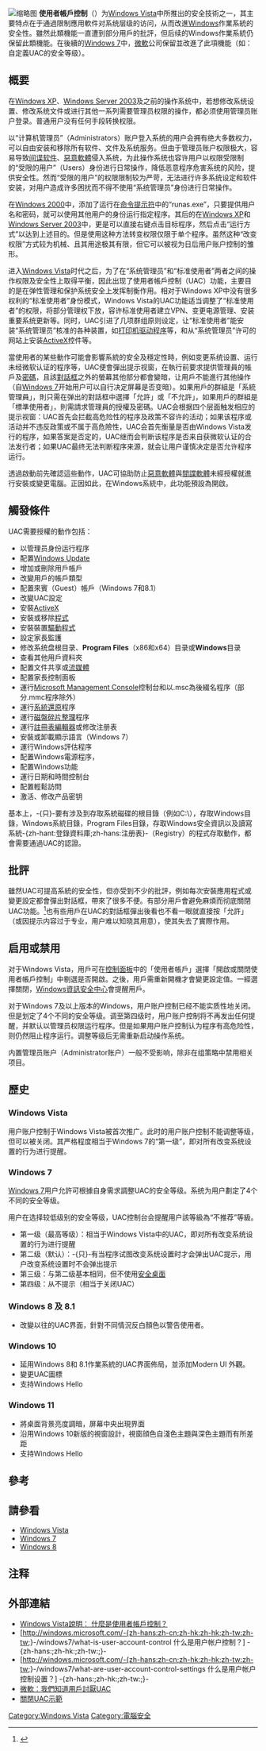 {{Redirect2|UAC|俄羅斯聯邦的飛行器製造公司|聯合航空製造公司}}
[[File:User_Account_Control.png|缩略图]]
{{noteTA
|G1=IT
|G2=Windows
}}
'''使用者帳戶控制'''（{{lang-en|'''U'''ser '''A'''ccount '''C'''ontrol，'''UAC'''}}）为[[Windows_Vista|Windows Vista]]中所推出的安全技術之一，其主要特点在于通過限制應用軟件对系统层级的访问，从而改進[[Windows|Windows]]作業系統的安全性。雖然此類機能一直遭到部分用戶的批評，但后续的Windows作業系統仍保留此類機能。在後續的[[Windows_7|Windows 7]]中，[[微軟|微軟]]公司保留並改進了此項機能（如：自定義UAC的安全等级）。

==概要==
在[[Windows_XP|Windows XP]]、[[Windows_Server_2003|Windows Server 2003]]及之前的操作系统中，若想修改系统设置、修改系统文件或进行其他一系列需要管理员权限的操作，都必须使用管理员账户登录。普通用户没有任何手段转换权限。

以“计算机管理员”（Administrators）账户登入系统的用户会拥有绝大多数权力，可以自由安装和移除所有软件、文件及系统服务。但由于管理员账户权限极大，容易导致[[间谍软件|间谍软件]]、[[惡意軟體|惡意軟體]]侵入系统，为此操作系统也容许用户以权限受限制的“受限的用户”（Users）身份进行日常操作，降低恶意程序危害系统的风险，提供安全性。然而“受限的用户”的权限限制较为严苛，无法进行许多系统设定和软件安装，对用户造成许多困扰而不得不使用“系统管理员”身份进行日常操作。{{noteTag|同时，系统中存在一种叫“标准用户”，隶属于“Power Users”用户组。此组用户可以修改系统设置，但不能创建用户、修改系统目录。自Windows XP开始，只能通过命令提示符创建标准用户。自Windows Vista开始，原来的“受限的账户”改称“标准用户”，但“Power Users”用户组仍保留，原有作用未失去。}}

在[[Windows_2000|Windows 2000]]中，添加了运行在[[命令提示符|命令提示符]]中的“runas.exe”，只要提供用户名和密码，就可以使用其他用户的身份运行指定程序。其后的在[[Windows_XP|Windows XP]]和[[Windows_Server_2003|Windows Server 2003]]中，更是可以直接右键点击目标程序，然后点击“运行方式”以达到上述目的。但是使用这种方法转变权限仅限于单个程序。虽然这种“改变权限”方式较为机械、且其用途极其有限，但它可以被视为日后用户账户控制的雏形。

进入[[Windows_Vista|Windows Vista]]时代之后，为了在“系统管理员”和“标准使用者”两者之间的操作权限及安全性上取得平衡，因此出现了使用者帳戶控制（UAC）功能，主要目的是在弹性管理和保护系统安全上发挥制衡作用。相对于Windows XP中没有很多权利的“标准使用者”身份模式，Windows Vista的UAC功能适当调整了“标准使用者”的权限，将部分管理权下放，容许标准使用者建立VPN、变更电源管理、安装重要系统更新等。同时，UAC引进了几项群组原则设定，让“标准使用者”能安装“系统管理员”核准的各种装置，如[[打印机|打印机]][[驱动程序|驱动程序]]等，和从“系统管理员”许可的网站上安装[[ActiveX|ActiveX]]控件等。

當使用者的某些動作可能會影響系統的安全及穩定性時，例如变更系统设置、运行未经微软认证的程序等，UAC便會彈出提示视窗，在執行前要求提供管理員的帳戶及[[密碼|密碼]]，且該[[對話框|對話框]]之外的螢幕其他部分都會變暗，让用戶不能進行其他操作（自[[Windows_7|Windows 7]]开始用户可以自行决定屏幕是否变暗）。如果用戶的群組是「系統管理員」，則只需在弹出的對話框中選擇「允許」或「不允許」，如果用戶的群組是「標準使用者」，則需請求管理員的授權及密碼。UAC会根据四个层面触发相应的提示视窗：UAC首先会拦截高危险性的程序及政策不容许的活动；如果该程序或活动并不违反政策或不属于高危險性，UAC会首先衡量是否由Windows Vista发行的程序，如果答案是否定的，UAC继而会判断该程序是否来自获微软认证的合法发行者；如果UAC最终无法判断程序来源，就会让用户谨慎决定是否允许程序运行。

透過啟動前先確認這些動作，UAC可協助防止[[惡意軟體|惡意軟體]]與[[間諜軟體|間諜軟體]]未經授權就進行安裝或變更電腦。正因如此，在Windows系統中，此功能預設為開啟。

==觸發條件==
UAC需要授權的動作包括：
*以管理员身份运行程序
*配置[[Windows_Update|Windows Update]]
*增加或刪除用戶帳戶
*改變用戶的帳戶類型
*配置來賓（Guest）帳戶（Windows 7和8.1）
*改變UAC設定
*安裝[[ActiveX|ActiveX]]
*安裝或移除[[计算机程序|程式]]
*安裝裝置[[驅動程式|驅動程式]]
*設定家長監護
*修改系统盘根目录、'''Program Files'''（x86和x64）目录或'''Windows'''目录
*查看其他用戶資料夾
*配置文件共享或[[流媒體|流媒體]]
*配置家長控制面板
*運行[[微軟管理控制台|Microsoft Management Console]]控制台和以.msc為後綴名程序（部分.mmc程序除外）
*運行[[系統還原|系統還原]]程序
*運行[[磁盤碎片整理|磁盤碎片整理]]程序
*運行[[註冊表編輯器|註冊表編輯器]]或修改注册表
*安裝或卸載顯示語言（Windows 7）
*運行Windows評估程序
*配置Windows電源程序，
*配置Windows功能
*運行日期和時間控制台
*配置輕鬆訪問
*激活、修改产品密钥




基本上，-{只}-要有涉及到存取系統磁碟的根目錄（例如C:\），存取Windows目錄，Windows系統目錄，Program Files目錄，存取Windows安全資訊以及讀寫系統-{zh-hant:登錄資料庫;zh-hans:注册表}-（Registry）的程式存取動作，都會需要通過UAC的認證。

==批評==
雖然UAC可提高系統的安全性，但亦受到不少的批評，例如每次安裝應用程式或變更設定都會彈出對話框，帶來了很多不便。有部分用戶會避免麻煩而彻底關閉UAC功能。<ref>{{Cite web |url=http://taiwan.cnet.com/digilife/0,2000089053,20115561-3,00.htm |title=存档副本 |accessdate=2008-02-23 |archive-date=2007-12-24 |archive-url=https://web.archive.org/web/20071224001436/http://taiwan.cnet.com/digilife/0%2C2000089053%2C20115561-3%2C00.htm |dead-url=no }}</ref>也有些用戶在UAC的對話框彈出後看也不看一眼就直接按「允許」（或因提示内容过于专业，用户难以知晓其用意），使其失去了實際作用。

==启用或禁用==
对于Windows Vista，用戶可在[[控制面板|控制面板]]中的「使用者帳戶」選擇「開啟或關閉使用者帳戶控制」中剔選是否開啟。之後，用戶需重新開機才會變更設定值。一經選擇關閉，[[Windows資訊安全中心|Windows資訊安全中心]]會提醒用戶。

对于Windows 7及以上版本的Windows，用户账户控制已经不能实质性地关闭。但是划定了4个不同的安全等级。调至第四级时，用户账户控制将不再发出任何提醒，并默认以管理员权限运行程序。但是如果用户账户控制认为程序有高危险性，则仍然阻止程序运行。调整等级后无需重新启动操作系统。

内置管理员账户（Administrator账户）一般不受影响，除非在组策略中禁用相关项目{{NoteTag|项目名为“用户账户控制：用于内置管理员账户的管理员批准模式”}}。

== 歷史 ==

=== Windows Vista ===
用户账户控制于Windows Vista被首次推广。此时的用户账户控制不能调整等级，但可以被关闭。其严格程度相当于Windows 7的“第一级”，即对所有改变系统设置的行为进行提醒。

===Windows 7 ===
[[Windows_7|Windows 7]]用户允許可根據自身需求調整UAC的安全等级。系统为用户劃定了4个不同的安全等级。

用户在选择较低级别的安全等级，UAC控制台会提醒用户該等級為“不推荐”等級。
*第一级（最高等级）：相当于Windows Vista中的UAC，即对所有改变系统设置的行为进行提醒
*第二级（默认）：-{只}-有当程序试图改变系统设置时才会弹出UAC提示，用户改变系统设置时不会弹出提示
*第三级：与第二级基本相同，但不使用[[安全桌面|安全桌面]]
*第四级：从不提示（相当于关闭UAC）
=== Windows 8 及 8.1 ===
*改變以往的UAC界面，針對不同情況反白顏色以警告使用者。

=== Windows 10 ===
*延用Windows 8和 8.1作業系統的UAC界面佈局，並添加Modern UI 外觀。
*變更UAC圖標
*支持Windows Hello

=== Windows 11 ===

* 將桌面背景亮度調暗，屏幕中央出現界面
* 沿用Windows 10新版的視窗設計，視窗顔色自淺色主題與深色主題而有所差距
* 支持Windows Hello

==參考==
{{reflist}}

==請參看==
*[[Windows_Vista|Windows Vista]]
*[[Windows_7|Windows 7]]
*[[Windows_8|Windows 8]]
==注释==
<references group="註" />

==外部連結==
*[http://windowshelp.microsoft.com/Windows/zh-HK/Help/0eeb9ddd-ddaa-4cc5-a092-9908305665471028.mspx Windows Vista說明： 什麼是使用者帳戶控制？] {{Wayback|url=http://windowshelp.microsoft.com/Windows/zh-HK/Help/0eeb9ddd-ddaa-4cc5-a092-9908305665471028.mspx |date=20090904074603 }}{{zh}}
* [http://windows.microsoft.com/-{zh-hans:zh-cn;zh-hk:zh-hk;zh-tw:zh-tw;}-/windows7/what-is-user-account-control 什么是用户帐户控制？] -{zh-hans:{{zh-cn}};zh-hk:{{zh-hk}};zh-tw:{{zh-tw}};}-
* [http://windows.microsoft.com/-{zh-hans:zh-cn;zh-hk:zh-hk;zh-tw:zh-tw;}-/windows7/what-are-user-account-control-settings 什么是用户帐户控制设置？] -{zh-hans:{{zh-cn}};zh-hk:{{zh-hk}};zh-tw:{{zh-tw}};}-
*[http://tech.sina.com.cn/s/s/2008-03-03/1051592091.shtml 微軟：我們知道用戶討厭UAC] {{Wayback|url=http://tech.sina.com.cn/s/s/2008-03-03/1051592091.shtml |date=20190511103748 }}{{zh-cn}}
*[http://www.windowsvistauserguide.com/how_to_disable_uac_in_windows_vista.htm 關閉UAC示範] {{Wayback|url=http://www.windowsvistauserguide.com/how_to_disable_uac_in_windows_vista.htm |date=20201125054640 }}{{en}}

{{視窗應用程式}}

[[Category:Windows_Vista|Category:Windows Vista]]
[[Category:電腦安全|Category:電腦安全]]